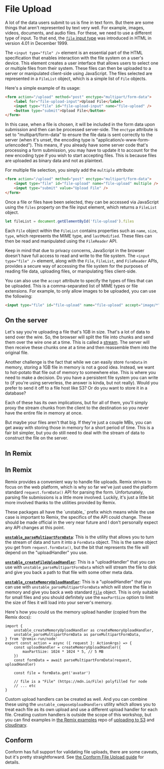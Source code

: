 # File Upload

A lot of the data users submit to us is fine in text form. But there are some
things that aren't represented by text very well. For example, images, videos,
documents, and audio files. For these, we need to use a different type of input.
To that end, the
[`file` input type](https://developer.mozilla.org/en-US/docs/Web/HTML/Element/input/file)
was introduced in HTML in version 4.01 in December 1999.

The `<input type="file" />` element is an essential part of the HTML
specification that enables interaction with the file system on a user's device.
This element creates a user interface that allows users to select one or
multiple files from their system. These files can then be uploaded to a server
or manipulated client-side using JavaScript. The files selected are represented
in a `FileList` object, which is a simple list of `File` objects.

Here's a simple example of its usage:

```html
<form action="/upload" method="post" enctype="multipart/form-data">
	<label for="file-upload-input">Upload File</label>
	<input type="file" id="file-upload-input" name="file-upload" />
	<button type="submit">Upload File</button>
</form>
```

In this case, when a file is chosen, it will be included in the form data upon
submission and then can be processed server-side. The `enctype` attribute is set
to "multipart/form-data" to ensure the file data is sent correctly to the
server (when it's unset, the encoding type is
"application/x-www-form-urlencoded"). This means, if you already have some
server code that's processing a form submission, you may have to update it to
account for the new encoding type if you wish to start accepting files. This is
because files are uploaded as binary data and not as plaintext.

For multiple file selection, you simply add the `multiple` attribute:

```html
<form action="/upload" method="post" enctype="multipart/form-data">
	<input type="file" id="file-upload" name="file-upload" multiple />
	<input type="submit" value="Upload File" />
</form>
```

Once a file or files have been selected, they can be accessed via JavaScript using
the `files` property on the file input element, which returns a `FileList` object.

```javascript
let fileList = document.getElementById('file-upload').files
```

Each `File` object within the `FileList` contains properties such as `name`,
`size`, `type`, which represents the MIME type, and `lastModified`. These files
can then be read and manipulated using the `FileReader` API.

Keep in mind that due to privacy concerns, JavaScript in the browser doesn't
have full access to read and write to the file system. The
`<input type="file" />` element, along with the `File`, `FileList`, and
`FileReader` APIs, provides a secure way of accessing the file system for the
purposes of reading file data, uploading files, or manipulating files
client-side.

You can also use the `accept` attribute to specify the types of files that can
be uploaded. This is a comma-separated list of MIME types or file extensions.
For example, to only allow images to be uploaded, you can use the following:

```html
<input type="file" id="file-upload" name="file-upload" accept="image/*" />
```

## On the server

Let's say you're uploading a file that's 1GB in size. That's a lot of data to
send over the wire. So, the browser will split the file into chunks and send
them over the wire one at a time. This is called a
[stream](https://developer.mozilla.org/en-US/docs/Web/API/ReadableStream/ReadableStream).
The server will then receive these chunks one at a time and then reassemble them
into the original file.

Another challenge is the fact that while we can easily store `formData` in
memory, storing a 1GB file in memory is not a good idea. Instead, we want to
hot-potato that file out of memory to somewhere else. This is where you need to
make a decision. Do you have a persistent file system you can write to (if
you're using serverless, the answer is kinda, but not really). Would you prefer
to send it off to a file host like S3? Or do you want to store it in a database?

Each of these has its own implications, but for all of them, you'll simply proxy
the stream chunks from the client to the destination so you never have the
entire file in memory at once.

But maybe your files aren't that big. If they're just a couple MBs, you can get
away with storing those in memory for a short period of time. This is a fair bit
simpler, but you do still need to deal with the stream of data to construct the
file on the server.

## In Remix

## In Remix

Remix provides a convenient way to handle file uploads. Remix strives to focus
on the web platform, which is why so far we've just used the platform standard
`request.formData()` API for parsing the form. Unfortunately, parsing file
submissions is a little more involved. Luckily, it's just a little bit more
involved thanks to the utilities provided by Remix.

<callout-warning>
	These packages all have the `unstable_` prefix which means while the use case
	is important to Remix, the specifics of the API could change. These should be
	made official in the very near future and I don't personally expect any API
	changes at this point.
</callout-warning>

[**`unstable_parseMultipartFormData`**](https://remix.run/docs/en/main/utils/parse-multipart-form-data):
This is the utility that allows you to turn the stream of data and turn it into
a `FormData` object. This is the same object you get from `request.formData()`,
but the bit that represents the file will depend on the "uploadHandler" you use.

[**`unstable_createFileUploadHandler`**](https://remix.run/docs/en/main/utils/unstable-create-file-upload-handler):
This is a "uploadHandler" that you can use with
`unstable_parseMultipartFormData` which will stream the file to disk and give
you back a path to that file with some other meta data.

[**`unstable_createMemoryUploadHandler`**](https://remix.run/docs/en/main/utils/unstable-create-memory-upload-handler):
This is a "uploadHandler" that you can use with
`unstable_parseMultipartFormData` which will store the file in memory and give
you back a web standard
[`File`](https://developer.mozilla.org/en-US/docs/Web/API/File) object. This is
only suitable for small files and you should definitely use the `maxPartSize`
option to limit the size of files it will load into your server's memory.

Here's how you could us the memory upload handler (copied from the Remix docs):

```tsx
import {
	unstable_createMemoryUploadHandler as createMemoryUploadHandler,
	unstable_parseMultipartFormData as parseMultipartFormData,
} from '@remix-run/node'
export const action = async ({ request }: ActionArgs) => {
	const uploadHandler = createMemoryUploadHandler({
		maxPartSize: 1024 * 1024 * 5, // 5 MB
	})
	const formData = await parseMultipartFormData(request, uploadHandler)

	const file = formData.get('avatar')

	// file is a "File" (https://mdn.io/File) polyfilled for node
	// ... etc
}
```

Custom upload handlers can be created as well. And you can combine these using
the `unstable_composeUploadHandlers` utility which allows you to treat each
file as its own upload and use a different upload handler for each file.
Creating custom handlers is outside the scope of this workshop, but you can find
examples in [the Remix examples](https://github.com/remix-run/examples) repo of
[uploading to S3](https://github.com/remix-run/examples/blob/main/file-and-s3-upload/app/routes/s3-upload.tsx)
and [cloudinary](https://github.com/remix-run/examples/blob/main/file-and-cloudinary-upload/app/routes/cloudinary-upload.tsx).

## Conform

Conform has full support for validating file uploads, there are some caveats,
but it's pretty straightforward. See
[the Conform File Upload guide](https://conform.guide/file-upload) for details.

